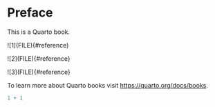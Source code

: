 # Preface {.unnumbered}

This is a Quarto book.

::: {#CHUNKNAME layout-ncol="3"}
\![1\](FILE){#reference)

\![2\](FILE){#reference}

\![3\](FILE){#reference}
:::

To learn more about Quarto books visit <https://quarto.org/docs/books>.

```r
1 + 1
```
